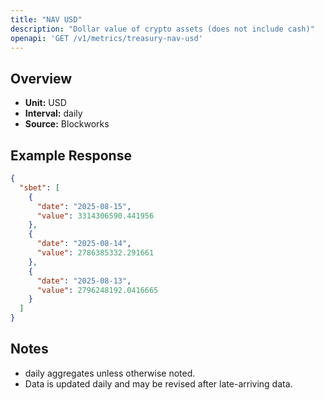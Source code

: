 ```yaml
---
title: "NAV USD"
description: "Dollar value of crypto assets (does not include cash)"
openapi: 'GET /v1/metrics/treasury-nav-usd'
---
```


## Overview

- **Unit:** USD
- **Interval:** daily
- **Source:** Blockworks

## Example Response

```json
{
  "sbet": [
    {
      "date": "2025-08-15",
      "value": 3314306590.441956
    },
    {
      "date": "2025-08-14",
      "value": 2786385332.291661
    },
    {
      "date": "2025-08-13",
      "value": 2796248192.0416665
    }
  ]
}
```

## Notes
- daily aggregates unless otherwise noted.
- Data is updated daily and may be revised after late-arriving data.

